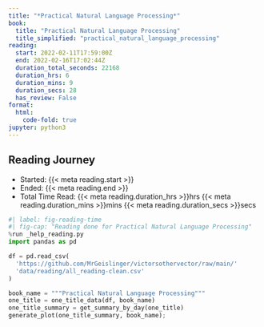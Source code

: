 ```yaml
---
title: "*Practical Natural Language Processing*"
book:
  title: "Practical Natural Language Processing"
  title_simplified: "practical_natural_language_processing"
reading:
  start: 2022-02-11T17:59:00Z
  end: 2022-02-16T17:02:44Z
  duration_total_seconds: 22168
  duration_hrs: 6
  duration_mins: 9
  duration_secs: 28
  has_review: False
format:
  html:
    code-fold: true
jupyter: python3
---
```


## Reading Journey

* Started: {{< meta reading.start >}}
* Ended: {{< meta reading.end >}}
* Total Time Read: {{< meta reading.duration_hrs >}}hrs {{< meta reading.duration_mins >}}mins {{< meta reading.duration_secs >}}secs

```python
#| label: fig-reading-time
#| fig-cap: "Reading done for Practical Natural Language Processing"
%run _help_reading.py
import pandas as pd

df = pd.read_csv(
  'https://github.com/MrGeislinger/victorsothervector/raw/main/'
  'data/reading/all_reading-clean.csv'
)

book_name = """Practical Natural Language Processing"""
one_title = one_title_data(df, book_name)
one_title_summary = get_summary_by_day(one_title)
generate_plot(one_title_summary, book_name);
```
